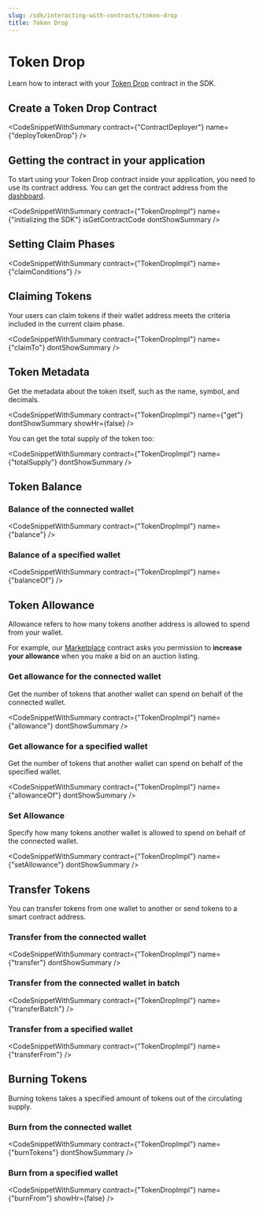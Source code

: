 ```yaml
---
slug: /sdk/interacting-with-contracts/token-drop
title: Token Drop
---
```



# Token Drop

Learn how to interact with your [Token Drop](/pre-built-contracts/token-drop) contract in the SDK.

## Create a Token Drop Contract

<CodeSnippetWithSummary
  contract={"ContractDeployer"}
  name={"deployTokenDrop"}
/>

## Getting the contract in your application

To start using your Token Drop contract inside your application, you need to use its contract address. You can get the contract address from the [dashboard](https://thirdweb.com/dashboard).

<CodeSnippetWithSummary
  contract={"TokenDropImpl"}
  name={"initializing the SDK"}
  isGetContractCode
  dontShowSummary
/>

## Setting Claim Phases

<CodeSnippetWithSummary contract={"TokenDropImpl"} name={"claimConditions"} />

## Claiming Tokens

Your users can claim tokens if their wallet address meets the criteria included in the current claim phase.

<CodeSnippetWithSummary
  contract={"TokenDropImpl"}
  name={"claimTo"}
  dontShowSummary
/>

## Token Metadata

Get the metadata about the token itself, such as the name, symbol, and decimals.

<CodeSnippetWithSummary
  contract={"TokenDropImpl"}
  name={"get"}
  dontShowSummary
  showHr={false}
/>

You can get the total supply of the token too:

<CodeSnippetWithSummary
  contract={"TokenDropImpl"}
  name={"totalSupply"}
  dontShowSummary
/>

## Token Balance

### Balance of the connected wallet

<CodeSnippetWithSummary contract={"TokenDropImpl"} name={"balance"} />

### Balance of a specified wallet

<CodeSnippetWithSummary contract={"TokenDropImpl"} name={"balanceOf"} />

## Token Allowance

Allowance refers to how many tokens another address is allowed to spend from your wallet.

For example, our [Marketplace](/pre-built-contracts/marketplace) contract asks you permission to **increase your allowance** when you make a bid on an auction listing.

### Get allowance for the connected wallet

Get the number of tokens that another wallet can spend on behalf of the connected wallet.

<CodeSnippetWithSummary
  contract={"TokenDropImpl"}
  name={"allowance"}
  dontShowSummary
/>

### Get allowance for a specified wallet

Get the number of tokens that another wallet can spend on behalf of the specified wallet.

<CodeSnippetWithSummary
  contract={"TokenDropImpl"}
  name={"allowanceOf"}
  dontShowSummary
/>

### Set Allowance

Specify how many tokens another wallet is allowed to spend on behalf of the connected wallet.

<CodeSnippetWithSummary
  contract={"TokenDropImpl"}
  name={"setAllowance"}
  dontShowSummary
/>

## Transfer Tokens

You can transfer tokens from one wallet to another or send tokens to a smart contract address.

### Transfer from the connected wallet

<CodeSnippetWithSummary
  contract={"TokenDropImpl"}
  name={"transfer"}
  dontShowSummary
/>

### Transfer from the connected wallet in batch

<CodeSnippetWithSummary contract={"TokenDropImpl"} name={"transferBatch"} />

### Transfer from a specified wallet

<CodeSnippetWithSummary contract={"TokenDropImpl"} name={"transferFrom"} />

## Burning Tokens

Burning tokens takes a specified amount of tokens out of the circulating supply.

### Burn from the connected wallet

<CodeSnippetWithSummary
  contract={"TokenDropImpl"}
  name={"burnTokens"}
  dontShowSummary
/>

### Burn from a specified wallet

<CodeSnippetWithSummary
  contract={"TokenDropImpl"}
  name={"burnFrom"}
  showHr={false}
/>
